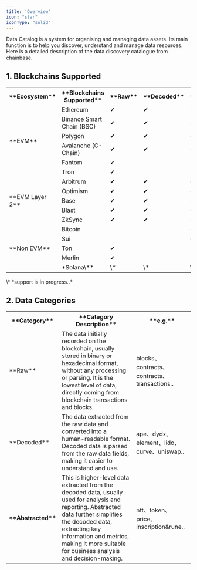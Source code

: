 ```yaml
---
title: 'Overview'
icon: "star"
iconType: "solid"
---
```


Data Catalog is a system for organising and managing data assets. Its main function is to help you discover, understand and manage data resources. Here is a detailed description of the data discovery catalogue from chainbase.

## 1. Blockchains Supported
<table>
  <tr>
    <th>**Ecosystem**</th>
    <th>**Blockchains Supported**</th>
    <th>**Raw**</th>
    <th>**Decoded**</th>
    <th>**Abstracted**</th>
    <th>**Token**</th>
    <th>**NFT**</th>
    <th>**Freshness**</th>
  </tr>
  <tr>
    <td rowspan="6">**EVM**</td>
    <td>Ethereum</td>
    <td>✔</td>
    <td>✔</td>
    <td>✔</td>
    <td>✔</td>
    <td>✔</td>
    <td>\<3s</td>
  </tr>
  <tr>
    <td>Binance Smart Chain (BSC)</td>
    <td>✔</td>
    <td>✔</td>
    <td>✔</td>
    <td>✔</td>
    <td>✔</td>
    <td>\<5s</td>
  </tr>
    <tr>
        <td>Polygon</td>
        <td>✔</td>
        <td>✔</td>
        <td>✔</td>
        <td>✔</td>
        <td>✔</td>
        <td>\<5s</td>
    </tr>
    <tr>
        <td>Avalanche (C-Chain)</td>
        <td>✔</td>
        <td>✔</td>
        <td>✔</td>
        <td>✔</td>
        <td>✔</td>
        <td>\<5s</td>
    </tr>
    <tr>
        <td>Fantom</td>
        <td>✔</td>
        <td></td>
        <td></td>
        <td></td>
        <td></td>
        <td>\<8s</td>
    </tr>
    <tr>
        <td>Tron</td>
        <td>✔</td>
        <td></td>
        <td></td>
        <td></td>
        <td></td>
        <td>\<10s</td>
    </tr>
    <tr>
    <td rowspan="5">**EVM Layer 2**</td>
    <td>Arbitrum</td>
    <td>✔</td>
    <td>✔</td>
    <td>✔</td>
    <td>✔</td>
    <td>✔</td>
    <td>\<5s</td>
  </tr>
    <tr>
        <td>Optimism</td>
        <td>✔</td>
        <td>✔</td>
        <td>✔</td>
        <td>✔</td>
        <td>✔</td>
        <td>\<5s</td>
    </tr>
    <tr>
        <td>Base</td>
        <td>✔</td>
        <td>✔</td>
        <td>✔</td>
        <td>✔</td>
        <td>✔</td>
        <td>\<5s</td>
    </tr>
    <tr>
        <td>Blast</td>
        <td>✔</td>
        <td>✔</td>
        <td>✔</td>
        <td>✔</td>
        <td>✔</td>
        <td>\<5s</td>
    </tr>
    <tr>
        <td>ZkSync</td>
        <td>✔</td>
        <td>✔</td>
        <td>✔</td>
        <td>✔</td>
        <td></td>
        <td>\<5s</td>
    </tr>
    <tr>
    <td rowspan="5">**Non EVM**</td>
    <td>Bitcoin</td>
    <td></td>
    <td></td>
    <td>✔</td>
    <td></td>
    <td></td>
    <td>\<60s</td>
    </tr>
    <tr>
        <td>Sui</td>
        <td></td>
        <td></td>
        <td>✔</td>
        <td>✔</td>
        <td>✔</td>
        <td>\<10s</td>
    </tr>
    <tr>
        <td>Ton</td>
        <td>✔</td>
        <td></td>
        <td></td>
        <td></td>
        <td></td>
        <td>\<10s</td>
    </tr>
    <tr>
        <td>Merlin</td>
        <td>✔</td>
        <td></td>
        <td></td>
        <td></td>
        <td></td>
        <td>\<30s</td>
    </tr>
    <tr>
        <td>*Solana\**</td>
        <td>\*</td>
        <td>\*</td>
        <td>\*</td>
        <td>\*</td>
        <td>\*</td>
        <td>\*</td>
    </tr>
</table>
\* *support is in progress..*

## 2. Data Categories

<table>
    <tr>
        <th>**Category**</th>
        <th>**Category Description**</th>
        <th>**e.g.**</th>
    </tr>
    <tr>
        <td >**Raw**</td>
        <td>The data initially recorded on the blockchain, usually stored in binary or hexadecimal format, without any processing or parsing. It is the lowest level of data, directly coming from blockchain transactions and blocks.</td>
        <td>blocks、contracts、contracts、transactions..</td>
    </tr>
    <tr>
        <td>**Decoded**</td>
        <td>The data extracted from the raw data and converted into a human-readable format. Decoded data is parsed from the raw data fields, making it easier to understand and use.</td>
        <td>ape、dydx、element、lido、curve、uniswap..</td>
    </tr>
    <tr>
        <td><b>**Abstracted**</b></td>
        <td>This is higher-level data extracted from the decoded data, usually used for analysis and reporting. Abstracted data further simplifies the decoded data, extracting key information and metrics, making it more suitable for business analysis and decision-making.</td>
        <td>nft、token、price、inscription&rune..</td>
    </tr>
</table>
